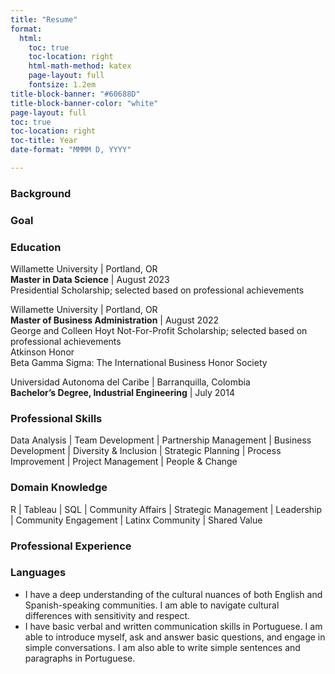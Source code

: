 ```yaml
---
title: "Resume"
format:
  html:
    toc: true
    toc-location: right
    html-math-method: katex
    page-layout: full
    fontsize: 1.2em
title-block-banner: "#60688D"
title-block-banner-color: "white"
page-layout: full
toc: true
toc-location: right
toc-title: Year
date-format: "MMMM D, YYYY"

---
```


### Background


### Goal



### Education

Willamette University \| Portland, OR\
**Master in Data Science** \| August 2023\
Presidential Scholarship; selected based on professional achievements\

Willamette University \| Portland, OR\
**Master of Business Administration** \| August 2022\
George and Colleen Hoyt Not-For-Profit Scholarship; selected based on professional achievements\
Atkinson Honor\
Beta Gamma Sigma: The International Business Honor Society\

Universidad Autonoma del Caribe \| Barranquilla, Colombia\
**Bachelor's Degree, Industrial Engineering** \| July 2014\

### Professional Skills

Data Analysis | Team Development | Partnership Management | Business Development | Diversity & Inclusion | Strategic Planning | Process Improvement | Project Management | People & Change


### Domain Knowledge

R | Tableau | SQL | Community Affairs | Strategic Management | Leadership | Community Engagement | Latinx Community | Shared Value

### Professional Experience



### Languages

-   I have a deep understanding of the cultural nuances of both English and Spanish-speaking communities. I am able to navigate cultural differences with sensitivity and respect.
-   I have basic verbal and written communication skills in Portuguese. I am able to introduce myself, ask and answer basic questions, and engage in simple conversations. I am also able to write simple sentences and paragraphs in Portuguese.
